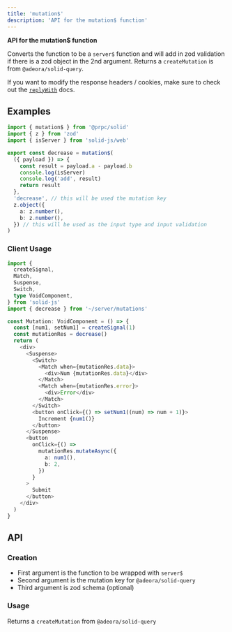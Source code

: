 ```yaml
---
title: 'mutation$'
description: 'API for the mutation$ function'
---
```


**API for the mutation$ function**

Converts the function to be a `server$` function and will add in zod validation if there is a zod object in the 2nd argument. Returns a `createMutation` is from `@adeora/solid-query`.

If you want to modify the response headers / cookies, make sure to check out the [`replyWith`](/reply-with) docs.

## Examples

```ts
import { mutation$ } from '@prpc/solid'
import { z } from 'zod'
import { isServer } from 'solid-js/web'

export const decrease = mutation$(
  ({ payload }) => {
    const result = payload.a - payload.b
    console.log(isServer)
    console.log('add', result)
    return result
  },
  'decrease', // this will be used the mutation key
  z.object({
    a: z.number(),
    b: z.number(),
  }) // this will be used as the input type and input validation
)
```

### Client Usage

```ts
import {
  createSignal,
  Match,
  Suspense,
  Switch,
  type VoidComponent,
} from 'solid-js'
import { decrease } from '~/server/mutations'

const Mutation: VoidComponent = () => {
  const [num1, setNum1] = createSignal(1)
  const mutationRes = decrease()
  return (
    <div>
      <Suspense>
        <Switch>
          <Match when={mutationRes.data}>
            <div>Num {mutationRes.data}</div>
          </Match>
          <Match when={mutationRes.error}>
            <div>Error</div>
          </Match>
        </Switch>
        <button onClick={() => setNum1((num) => num + 1)}>
          Increment {num1()}
        </button>
      </Suspense>
      <button
        onClick={() =>
          mutationRes.mutateAsync({
            a: num1(),
            b: 2,
          })
        }
      >
        Submit
      </button>
    </div>
  )
}
```

## API

### Creation

- First argument is the function to be wrapped with `server$`
- Second argument is the mutation key for `@adeora/solid-query`
- Third argument is zod schema (optional)

### Usage

Returns a `createMutation` from `@adeora/solid-query`
